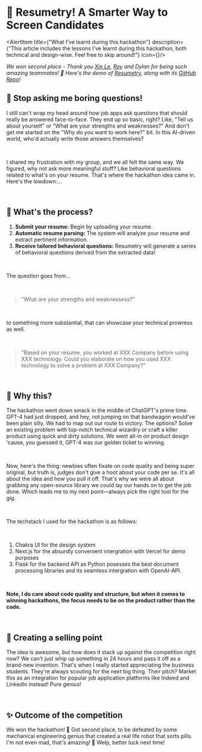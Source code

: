 
# 🎉 Resumetry! A Smarter Way to Screen Candidates

<AlertItem
title={"What I've learnt during this hackathon"}
description={"This article includes the lessons I've learnt during this hackathon, both technical and design-wise. Feel free to skip around!"}
icon={<RocketIcon/>}/>

_We won second place - Thank you [Xin Le](https://www.linkedin.com/in/xin-le-lam), [Roy](https://www.linkedin.com/in/roy-ng-55ab58207) and Dylan for being such amazing teammates! 🎉 Here's the demo of [Resumetry](https://resumetry.vercel.app), along with its [GitHub Repo](https://github.com/multipletwigs/resumetry)!_

## 📝 Stop asking me boring questions!

I still can't wrap my head around how job apps ask questions that should really be answered face-to-face. They end up so basic, right? Like, "Tell us about yourself" or "What are your strengths and weaknesses?" And don't get me started on the "Why do you want to work here?" bit. In this AI-driven world, who'd actually write those answers themselves?

<br/>

I shared my frustration with my group, and we all felt the same way. We figured, why not ask more meaningful stuff? Like behavioral questions related to what's on your resume. That's where the hackathon idea came in. Here's the lowdown:...

<br/>

## 🤔 What's the process?
1. **Submit your resume:** Begin by uploading your resume.
2. **Automatic resume parsing:** The system will analyze your resume and extract pertinent information.
3. **Receive tailored behavioral questions:** Resumetry will generate a series of behavioral questions derived from the extracted data!

<br/>

The question goes from...

<br/>

> "What are your strengths and weaknessess?"

<br/>

to something more substantial, that can showcase your technical prowress as well.

<br/>

> "Based on your resume, you worked at XXX Company before using XXX technology. Could you elaborate on how you used XXX technology to solve a problem at XXX Company?"

<br/>

## 🤖 Why this?

The hackathon went down smack in the middle of ChatGPT's prime time. GPT-4 had just dropped, and hey, not jumping on that bandwagon would've been plain silly. We had to map out our route to victory. The options? Solve an existing problem with top-notch technical wizardry or craft a killer product using quick and dirty solutions. We went all-in on product design 'cause, you guessed it, GPT-4 was our golden ticket to winning.


<br/>

Now, here's the thing: newbies often fixate on code quality and being super original, but truth is, judges don't give a hoot about your code per se. It's all about the idea and how you pull it off. That's why we were all about grabbing any open-source library we could lay our hands on to get the job done. Which leads me to my next point—always pick the right tool for the gig.

<br/>

The techstack I used for the hackathon is as follows:

<br/>

1. Chakra UI for the design system
2. Next.js for the absurdly convenient intergration with Vercel for demo purposes
3. Flask for the backend API as Python posesses the best document processing libraries and its seamless intergration with OpenAI-API.
<br/>

**Note, I do care about code quality and structure, but when it comes to winning hackathons, the focus needs to be on the product rather than the code.**

<br/>

## 💸 Creating a selling point

The idea is awesome, but how does it stack up against the competition right now? We can't just whip up something in 24 hours and pass it off as a brand-new invention. That's when I really started appreciating the business students. They're always scouting for the next big thing. Their pitch? Market this as an integration for popular job application platforms like Indeed and LinkedIn instead! Pure genius!

<br/>

## ✨ Outcome of the competition

We won the hackathon! 🎉 Got second place, to be defeated by some mechanical engineering genius that created a real life robot that sorts pills. I'm not even mad, that's amazing! 🤖 Welp, better luck next time!
